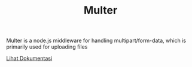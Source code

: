 
<Header>

# Multer

</Header>

Multer is a node.js middleware for handling multipart/form-data, which is primarily used for uploading files

[Lihat Dokumentasi](https://www.npmjs.com/package/multer)
